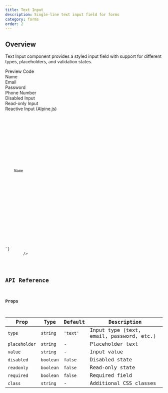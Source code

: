 ```yaml
---
title: Text Input
description: Single-line text input field for forms
category: forms
order: 2
---
```



## Overview

Text Input component provides a styled input field with support for different types, placeholders, and validation states.

<Tabs defaultValue="preview" class="h-auto">
    <TabsList variant="pills" slot="list">
        <TabsTrigger value="preview" variant="pills">
            Preview
        </TabsTrigger>
        <TabsTrigger value="code" variant="pills">
            Code
        </TabsTrigger>
    </TabsList>
    <TabsContent value="preview" preview class="flex flex-col justify-center items-center">
            <div class="w-full max-w-md space-y-4">
                <div>
                    <label for="name" class="block text-sm font-medium mb-2">Name</label>
                    <TextInput id="name" placeholder="Enter your name" />
                </div>
                <div>
                    <label for="email" class="block text-sm font-medium mb-2">Email</label>
                    <TextInput id="email" type="email" placeholder="john@example.com" />
                </div>
                <div>
                    <label for="password" class="block text-sm font-medium mb-2">Password</label>
                    <TextInput id="password" type="password" placeholder="Enter password" />
                </div>
                <div>
                    <label for="phone" class="block text-sm font-medium mb-2">Phone Number</label>
                    <TextInput id="phone" type="tel" placeholder="(555) 123-4567" />
                </div>
                <div>
                    <label for="disabled" class="block text-sm font-medium mb-2">Disabled Input</label>
                    <TextInput id="disabled" placeholder="Disabled input" disabled />
                </div>
                <div>
                    <label for="readonly" class="block text-sm font-medium mb-2">Read-only Input</label>
                    <TextInput id="readonly" placeholder="Read-only input" readonly value="This is read-only" />
                </div>
                <div x-data="{ value: '' }">
                    <label for="reactive" class="block text-sm font-medium mb-2">Reactive Input (Alpine.js)</label>
                    <TextInput 
                        id="reactive"
                        x-model="value" 
                        placeholder="Type something..."
                    />
                    <p class="text-sm text-muted-foreground mt-2" x-text="value ? 'You typed: ' + value : 'Start typing above...'"></p>
                </div>
            </div>
    </TabsContent>
    <TabsContent value="code">
        <Code
            language="astro"
            code={`---
---
<!-- Basic Input -->
<TextInput placeholder="Enter your name" />

<!-- Input Types -->
<TextInput type="email" placeholder="Email address" />
<TextInput type="password" placeholder="Password" />
<TextInput type="tel" placeholder="Phone number" />

<!-- With Labels -->
<div>
    <label for="name" class="block text-sm font-medium mb-2">Name</label>
    <TextInput id="name" placeholder="John Doe" />
</div>

<!-- States -->
<TextInput placeholder="Normal input" />
<TextInput placeholder="Disabled input" disabled />
<TextInput placeholder="Read-only input" readonly value="Read-only value" />
<TextInput placeholder="Required input" required />

<!-- Alpine.js Integration -->
<div x-data="{ value: '' }">
    <TextInput 
        x-model="value" 
        placeholder="Type something..."
    />
    <p x-text="'You typed: ' + value"></p>
</div>`}
        />
    </TabsContent>
</Tabs>

## API Reference

### Props

| Prop | Type | Default | Description |
|------|------|---------|-------------|
| `type` | `string` | `'text'` | Input type (text, email, password, etc.) |
| `placeholder` | `string` | - | Placeholder text |
| `value` | `string` | - | Input value |
| `disabled` | `boolean` | `false` | Disabled state |
| `readonly` | `boolean` | `false` | Read-only state |
| `required` | `boolean` | `false` | Required field |
| `class` | `string` | - | Additional CSS classes |